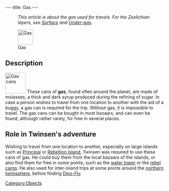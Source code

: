 ---
title: Gas
---

:''This article is about the gas used for travels. For the Zeelichian layers, see [[Surface]] and [[Under-gas]]''.

[[Image:Gas_inventory.png|right|48px|thumb|Gas]]

{{Quote|
Quote=Gas, extract of molasses. You cannot use vehicles when your gas gauge is at zero.|
Character=Gas description}}

==Description==
[[Image:Gas.png|right|65px|thumb|Gas cans]]
These cans of '''gas''', found often around the planet, are made of molasses, a thick and dark syrup produced during the refining of sugar. In case a person wishes to travel from one location to another with the aid of a buggy, a gas can is required for the trip. Without gas, it is impossible to travel. The gas cans can be bought in most bazaars, and can even be found, although rather rarely, for free in several places.

==Role in Twinsen's adventure==
Wishing to travel from one location to another, especially on large islands such as [[Principal Island|Principal]] or [[Rebellion Island|Rebellion Island]], Twinsen was required to use these cans of gas. He could buy them from the local bazaars of the islands, or also find them for free in some points, such as the [[water tower]] or the [[rebel camp]]. He also used for inter-island trips at some points around the [[northern hemisphere]], before finding [[Dino-Fly]].

[[Category:Objects]]